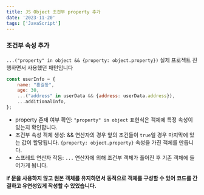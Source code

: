 ```yaml
---
title: JS Object 조건부 property 추가
date: '2023-11-20'
tags: ['JavaScript']
---
```


### 조건부 속성 추가

`...("property" in object && {property: object.property})`
실제 프로젝트 진행하면서 사용했던 패턴입니다

```javascript
const userInfo = {
    name: "홍길동",
    age: 30,
    ...("address" in userData && {address: userData.address}),
    ...additionalInfo,
};

```

- property 존재 여부 확인: `"property" in object` 표현식은 객체에 특정 속성이 있는지 확인합니다.
- 조건부 속성 객체 생성: && 연산자의 경우 앞의 조건들이 `true`일 경우 마지막에 있는 값이 할당됩니다. `{property: object.property}` 속성을 가진 객체를 만듭니다.
- 스프레드 연산자 작동: `...` 연산자에 의해 조건부 객체가 풀어진 후 기존 객체에 들어가게 됩니다.

**if 문을 사용하지 않고 원본 객체를 유지하면서 동적으로 객체를 구성할 수 있어 코드를 간결하고 유연성있게 작성할 수 있었습니다.**
